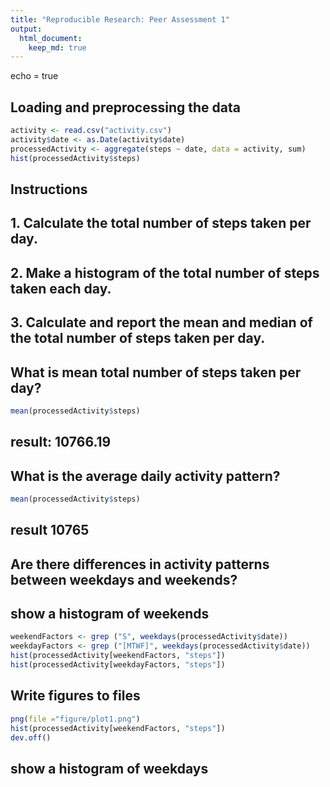 ```yaml
---
title: "Reproducible Research: Peer Assessment 1"
output: 
  html_document:
    keep_md: true
---
```

echo = true

## Loading and preprocessing the data
```r
activity <- read.csv("activity.csv")
activity$date <- as.Date(activity$date)
processedActivity <- aggregate(steps ~ date, data = activity, sum)
hist(processedActivity$steps)
```
## Instructions
## 1. Calculate the total number of steps taken per day.
## 2. Make a histogram of the total number of steps taken each day.
## 3. Calculate and report the mean and median of the total number of steps taken per day.

## What is mean total number of steps taken per day?

```r
mean(processedActivity$steps)
```
## result: 10766.19
## What is the average daily activity pattern?
```r
mean(processedActivity$steps)
```
## result 10765

## Are there differences in activity patterns between weekdays and weekends?
## show a histogram of weekends
```r
weekendFactors <- grep ("S", weekdays(processedActivity$date))
weekdayFactors <- grep ("[MTWF]", weekdays(processedActivity$date))
hist(processedActivity[weekendFactors, "steps"])
hist(processedActivity[weekdayFactors, "steps"])
```
## Write figures to files
```r
png(file ="figure/plot1.png")
hist(processedActivity[weekendFactors, "steps"])
dev.off()
```
## show a histogram of weekdays
